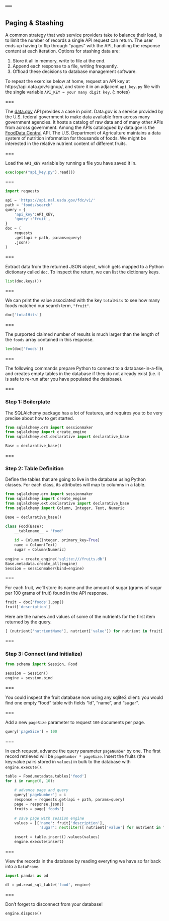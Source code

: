 ---
---

## Paging & Stashing

A common strategy that web service providers take to balance their
load, is to limit the number of records a single API request can
return. The user ends up having to flip through "pages" with the API,
handling the response content at each iteration. Options for stashing
data are:

1. Store it all in memory, write to file at the end.
1. Append each response to a file, writing frequently.
1. Offload these decisions to database management software.

To repeat the exercise below at home, request an API key at
https://api.data.gov/signup/, and store it in an adjacent `api_key.py`
file with the single variable `API_KEY = your many digit key`.
{:.notes}

===

The [data.gov](https://www.data.gov) API provides a case in point. 
Data.gov is a service provided by the U.S. federal government to make data available
from across many government agencies. It hosts a catalog of raw data and of many other
APIs from across government.
Among the APIs catalogued by data.gov is the [FoodData Central](https://fdc.nal.usda.gov/) API.
The U.S. Department of Agriculture maintains a data system of nutrition information 
for thousands of foods. 
We might be interested in the relative nutrient content of different fruits.

===

Load the `API_KEY` variable by running a file you have saved it in.

```python
exec(open("api_key.py").read())
```

===

```python
import requests

api = 'https://api.nal.usda.gov/fdc/v1/'
path = 'foods/search'
query = {
    'api_key':API_KEY,
    'query':'fruit',
}
doc = (
    requests
    .get(api + path, params=query)
    .json()
)
```

===

Extract data from the returned JSON object, which gets mapped to a
Python dictionary called `doc`. To inspect the return, we can list 
the dictionary keys.

```python
list(doc.keys())
```

===

We can print the value associated with the key `totalHits` to see
how many foods matched our search term, `"fruit"`.

```python
doc['totalHits']
```

===

The purported claimed number of results is much larger than the length
of the `foods` array contained in this response.

```python
len(doc['foods'])
```

===

The following commands prepare Python to connect to a
database-in-a-file, and creates empty tables in the database if they
do not already exist (i.e. it is safe to re-run after you have
populated the database).

===

### Step 1: Boilerplate

The SQLAlchemy package has a lot of features, and
requires you to be very precise about how to get started.

```python
from sqlalchemy.orm import sessionmaker
from sqlalchemy import create_engine
from sqlalchemy.ext.declarative import declarative_base

Base = declarative_base()
```

===

### Step 2: Table Definition

Define the tables that are going to live in the database
using Python classes. For each class, its attributes
will map to columns in a table.

```python
from sqlalchemy.orm import sessionmaker
from sqlalchemy import create_engine
from sqlalchemy.ext.declarative import declarative_base
from sqlalchemy import Column, Integer, Text, Numeric

Base = declarative_base()

class Food(Base):
    __tablename__ = 'food'
    
    id = Column(Integer, primary_key=True)
    name = Column(Text)
    sugar = Column(Numeric)
    
engine = create_engine('sqlite:///fruits.db')
Base.metadata.create_all(engine)
Session = sessionmaker(bind=engine)
```

===

For each fruit, we'll store its name and the amount of sugar
(grams of sugar per 100 grams of fruit) found in the API response.

```python
fruit = doc['foods'].pop()
fruit['description']
```

Here are the names and values of some of the nutrients for the first item returned by the query.

```python
[ (nutrient['nutrientName'], nutrient['value']) for nutrient in fruit['foodNutrients'][:9] ]
```
===

### Step 3: Connect (and Initialize)

```python
from schema import Session, Food

session = Session()
engine = session.bind
```

===

You could inspect the fruit database now using any sqlite3 client: you
would find one empty "food" table with fields "id", "name", and "sugar".

===

Add a new `pageSize` parameter to request `100` documents per page.


```python
query['pageSize'] = 100
```

===

In each request, advance the query parameter `pageNumber` by one. 
The first record retrieved will be `pageNumber * pageSize`. 
Insert the fruits (the key:value pairs stored in `values`) 
in bulk to the database with `engine.execute()`.

```python
table = Food.metadata.tables['food']
for i in range(0, 10):
    
    # advance page and query
    query['pageNumber'] = i 
    response = requests.get(api + path, params=query)
    page = response.json()
    fruits = page['foods']
    
    # save page with session engine
    values = [{'name': fruit['description'],
               'sugar': next(iter([ nutrient['value'] for nutrient in fruit['foodNutrients'] if nutrient['nutrientName'][0:5] == 'Sugar' ]), None) } for fruit in fruits]
               
    insert = table.insert().values(values)
    engine.execute(insert)
```

===

View the records in the database by reading
everyting we have so far back into a `DataFrame`.

```python
import pandas as pd

df = pd.read_sql_table('food', engine)
```

===

Don't forget to disconnect from your database!

```python
engine.dispose()
```

